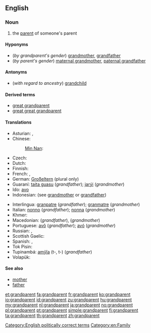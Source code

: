 ==English==
{{wikipedia}}

===Noun===
{{en-noun}}

# the [[parent]] of someone's parent

====Hyponyms====
* (''by grandparent's gender'') [[grandmother]], [[grandfather]]
* (''by parent's gender'') [[maternal grandmother]], [[paternal grandfather]]

====Antonyms====
* (''with regard to ancestry'') [[grandchild]]

====Derived terms====
* [[great grandparent]]
* [[great great grandparent]]

====Translations====
{{trans-top|parent of one's parent}}
* Asturian: {{t|ast|güelu|m}}, {{t|ast|güela|f}}
* Chinese:
*: [[Min Nan]]: {{tø|nan|公公婆婆|tr=ta-ke-koaⁿ, tōa-ke-koaⁿ|sc=Hans}}
* Czech: {{t|cs|prarodič}}
* Dutch: {{t+|nl|grootouder|m}}
* Finnish: {{t-|fi|isovanhempi}}
* French: {{t+|fr|grand-parent|m}}, {{t+|fr|aïeul}}
* German: [[Großeltern]] (plural only)
* Guaraní: [[taita guasu]] (''grandfather''); [[jarýi]] (''grandmother'')
* Ido: [[avo]]
* Indonesian: (see [[grandmother]] or [[grandfather]])
{{trans-mid}}
* Interlingua: [[granpatre]] (''grandfather''); [[granmatre]]  (''grandmother'')
* Italian: [[nonno]] (''grandfather''); [[nonna]] (''grandmother'')
* Khmer: {{t|km|យាយតា|tr=yeay tar|sc=Khmr}}
* Macedonian: {{t|mk|дедо|m|tr=dédo}} (''grandfather''),  {{t-|mk|баба|f|tr=bába}} (''grandmother'')
* Portuguese: [[avô]] {{m}} (''grandfather''); [[avó]] {{f}} (''grandmother'')
* Russian: {{t+|ru|дедушка|m|tr=déduška}}, {{t+|ru|бабушка|f|tr=bábuška}}
* Scottish Gaelic: {{t|gd|seann-phàrant|m}}
* Spanish: {{t+|es|abuelo|m}}, {{t+|es|abuela|f}}
* Tok Pisin: {{t|tpi|tumbuna}}
* Tupinambá: [[amỹîa]] (t-, t-) (''grandfather'')
* Volapük: {{t|vo|lepal}}
{{trans-bottom}}

====See also====
* [[mother]]
* [[father]]

[[Category:English politically correct terms]]
[[Category:en:Family]]

[[et:grandparent]]
[[fa:grandparent]]
[[fr:grandparent]]
[[ko:grandparent]]
[[io:grandparent]]
[[id:grandparent]]
[[zu:grandparent]]
[[hu:grandparent]]
[[my:grandparent]]
[[nl:grandparent]]
[[ja:grandparent]]
[[no:grandparent]]
[[pl:grandparent]]
[[pt:grandparent]]
[[simple:grandparent]]
[[fi:grandparent]]
[[ta:grandparent]]
[[th:grandparent]]
[[zh:grandparent]]